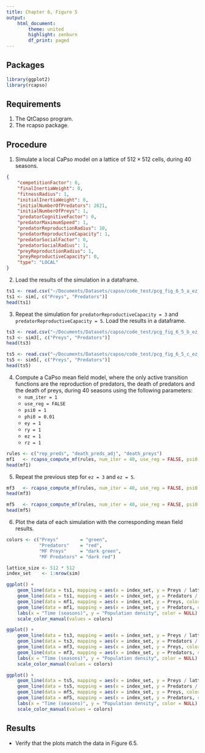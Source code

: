 ```yaml
---
title: Chapter 6, Figure 5
output:
    html_document:
        theme: united
        highlight: zenburn
        df_print: paged
---
```


## Packages
```r
library(ggplot2)
library(rcapso)
```

## Requirements

1. The QtCapso program.
2. The rcapso package.

## Procedure

1. Simulate a local CaPso model on a lattice of $512 \times 512$ cells, during
   40 seasons.
```json
{
    "competitionFactor": 0,
    "finalInertiaWeight": 0,
    "fitnessRadius": 1,
    "initialInertiaWeight": 0,
    "initialNumberOfPredators": 2621,
    "initialNumberOfPreys": 1,
    "predatorCognitiveFactor": 0,
    "predatorMaximumSpeed": 1,
    "predatorReproductionRadius": 10,
    "predatorReproductiveCapacity": 1,
    "predatorSocialFactor": 0,
    "predatorSocialRadius": 1,
    "preyReproductionRadius": 1,
    "preyReproductiveCapacity": 0,
    "type": "LOCAL"
}
```

2. Load the results of the simulation in a dataframe.
```r
ts1 <- read.csv("~/Documents/Datasets/capso/code_test/pcg_fig_6_5_a_ez_1_0_0.csv")
ts1 <- sim[, c("Preys", "Predators")]
head(ts1)
```

3. Repeat the simulation for `predatorReproductiveCapacity = 3` and
   `predatorReproductiveCapacity = 5`. Load the results in a dataframe.
```r
ts3 <- read.csv("~/Documents/Datasets/capso/code_test/pcg_fig_6_5_b_ez_3_0_0.csv")
ts3 <- sim3[, c("Preys", "Predators")]
head(ts3)
```

```r
ts5 <- read.csv("~/Documents/Datasets/capso/code_test/pcg_fig_6_5_c_ez_5_0_0.csv")
ts5 <- sim5[, c("Preys", "Predators")]
head(ts5)
```

4. Compute a CaPso mean field model, where the only active transition functions
   are the reproduction of predators, the death of predators and the death of
   preys, during 40 seasons using the following parameters:
    * `num_iter = 1`
    * `use_reg = FALSE`
    * `psi0 = 1`
    * `phi0 = 0.01`
    * `ey = 1`
    * `ry = 1`
    * `ez = 1`
    * `rz = 1`

```r
rules <- c("rep_preds", "death_preds_adj", "death_preys")
mf1   <- rcapso_compute_mf(rules, num_iter = 40, use_reg = FALSE, psi0 = 1, phi0 = 0.01, ez = 1, rz = 1)
head(mf1)
```

5. Repeat the previous step for `ez = 3` and `ez = 5`.
```r
mf3   <- rcapso_compute_mf(rules, num_iter = 40, use_reg = FALSE, psi0 = 1, phi0 = 0.01, ez = 3, rz = 1)
head(mf3)
```

```r
mf5   <- rcapso_compute_mf(rules, num_iter = 40, use_reg = FALSE, psi0 = 1, phi0 = 0.01, ez = 5, rz = 1)
head(mf5)
```

6. Plot the data of each simulation with the corresponding mean field results.

```r
colors <- c("Preys"        = "green",
            "Predators"    = "red",
            "MF Preys"     = "dark green",
            "MF Predators" = "dark red")

lattice_size <- 512 * 512
index_set    <- 1:nrow(sim)

ggplot() +
    geom_line(data = ts1, mapping = aes(x = index_set, y = Preys / lattice_size, color = "Preys")) +
    geom_line(data = ts1, mapping = aes(x = index_set, y = Predators / lattice_size, color = "Predators")) +
    geom_line(data = mf1, mapping = aes(x = index_set, y = Preys, color = "MF Preys")) +
    geom_line(data = mf1, mapping = aes(x = index_set, y = Predators, color = "MF Predators")) +
    labs(x = "Time (seasons)", y = "Population density", color = NULL) +
    scale_color_manual(values = colors)
```

```r
ggplot() +
    geom_line(data = ts3, mapping = aes(x = index_set, y = Preys / lattice_size, color = "Preys")) +
    geom_line(data = ts3, mapping = aes(x = index_set, y = Predators / lattice_size, color = "Predators")) +
    geom_line(data = mf3, mapping = aes(x = index_set, y = Preys, color = "MF Preys")) +
    geom_line(data = mf3, mapping = aes(x = index_set, y = Predators, color = "MF Predators")) +
    labs(x = "Time (seasons)", y = "Population density", color = NULL) +
    scale_color_manual(values = colors)
```

```r
ggplot() +
    geom_line(data = ts5, mapping = aes(x = index_set, y = Preys / lattice_size, color = "Preys")) +
    geom_line(data = ts5, mapping = aes(x = index_set, y = Predators / lattice_size, color = "Predators")) +
    geom_line(data = mf5, mapping = aes(x = index_set, y = Preys, color = "MF Preys")) +
    geom_line(data = mf5, mapping = aes(x = index_set, y = Predators, color = "MF Predators")) +
    labs(x = "Time (seasons)", y = "Population density", color = NULL) +
    scale_color_manual(values = colors)
```

## Results

* Verify that the plots match the data in Figure 6.5.
